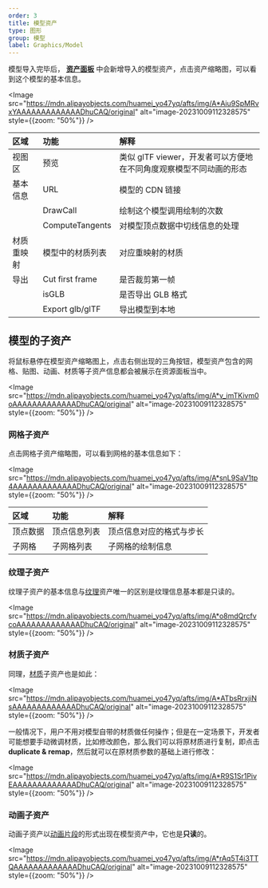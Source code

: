 ```yaml
---
order: 3
title: 模型资产
type: 图形
group: 模型
label: Graphics/Model
---
```


模型导入完毕后， **[资产面板](/docs/assets/interface)** 中会新增导入的模型资产，点击资产缩略图，可以看到这个模型的基本信息。

<Image src="https://mdn.alipayobjects.com/huamei_yo47yq/afts/img/A*Aiu9SpMRvxYAAAAAAAAAAAAADhuCAQ/original" alt="image-20231009112328575" style={{zoom: "50%"}} />

| 区域       | 功能             | 解释                                                               |
| :--------- | :--------------- | :----------------------------------------------------------------- |
| 视图区     | 预览             | 类似 glTF viewer，开发者可以方便地在不同角度观察模型不同动画的形态 |
| 基本信息   | URL              | 模型的 CDN 链接                                                    |
|            | DrawCall         | 绘制这个模型调用绘制的次数                                         |
|            | ComputeTangents  | 对模型顶点数据中切线信息的处理                                     |
| 材质重映射 | 模型中的材质列表 | 对应重映射的材质                                                   |
| 导出       | Cut first frame  | 是否裁剪第一帧                                                     |
|            | isGLB            | 是否导出 GLB 格式                                                  |
|            | Export glb/glTF  | 导出模型到本地                                                     |

## 模型的子资产

将鼠标悬停在模型资产缩略图上，点击右侧出现的三角按钮，模型资产包含的网格、贴图、动画、材质等子资产信息都会被展示在资源面板当中。

<Image src="https://mdn.alipayobjects.com/huamei_yo47yq/afts/img/A*v_imTKivm0oAAAAAAAAAAAAADhuCAQ/original" alt="image-20231009112328575" style={{zoom: "50%"}} />

### 网格子资产

点击网格子资产缩略图，可以看到网格的基本信息如下：

<Image src="https://mdn.alipayobjects.com/huamei_yo47yq/afts/img/A*snL9SaV1tp4AAAAAAAAAAAAADhuCAQ/original" alt="image-20231009112328575" style={{zoom: "50%"}} />

| 区域     | 功能         | 解释                     |
| :------- | :----------- | :----------------------- |
| 顶点数据 | 顶点信息列表 | 顶点信息对应的格式与步长 |
| 子网格   | 子网格列表   | 子网格的绘制信息         |

### 纹理子资产

纹理子资产的基本信息与[纹理](/docs/graphics/texture/texture/)资产唯一的区别是纹理信息基本都是只读的。

<Image src="https://mdn.alipayobjects.com/huamei_yo47yq/afts/img/A*o8mdQrcfvcoAAAAAAAAAAAAADhuCAQ/original" alt="image-20231009112328575" style={{zoom: "50%"}} />

### 材质子资产

同理，[材质](/docs/graphics/material/material/)子资产也是如此：

<Image src="https://mdn.alipayobjects.com/huamei_yo47yq/afts/img/A*ATbsRrxjiNsAAAAAAAAAAAAADhuCAQ/original" alt="image-20231009112328575" style={{zoom: "50%"}} />

一般情况下，用户不用对模型自带的材质做任何操作；但是在一定场景下，开发者可能想要手动微调材质，比如修改颜色，那么我们可以将原材质进行复制，即点击 **duplicate & remap**，然后就可以在原材质参数的基础上进行修改：

<Image src="https://mdn.alipayobjects.com/huamei_yo47yq/afts/img/A*R9S1Sr1PivEAAAAAAAAAAAAADhuCAQ/original" alt="image-20231009112328575" style={{zoom: "50%"}} />

### 动画子资产

动画子资产以[动画片段](/docs/animation/clip)的形式出现在模型资产中，它也是**只读**的。

<Image src="https://mdn.alipayobjects.com/huamei_yo47yq/afts/img/A*rAq5T4i3TTQAAAAAAAAAAAAADhuCAQ/original" alt="image-20231009112328575" style={{zoom: "50%"}} />

